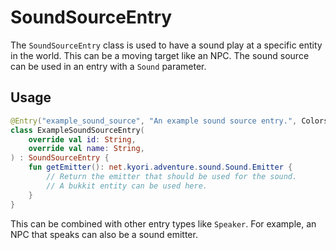 # SoundSourceEntry

The `SoundSourceEntry` class is used to have a sound play at a specific entity in the world. This can be a moving target like an NPC. The sound source can be used in an entry with a `Sound` parameter. 

## Usage
```kotlin
@Entry("example_sound_source", "An example sound source entry.", Colors.GREEN, Icons.VOLUME_HIGH)
class ExampleSoundSourceEntry(
    override val id: String,
    override val name: String,
) : SoundSourceEntry {
    fun getEmitter(): net.kyori.adventure.sound.Sound.Emitter {
        // Return the emitter that should be used for the sound.
        // A bukkit entity can be used here.
    }
}
```

This can be combined with other entry types like `Speaker`. For example, an NPC that speaks can also be a sound emitter.
